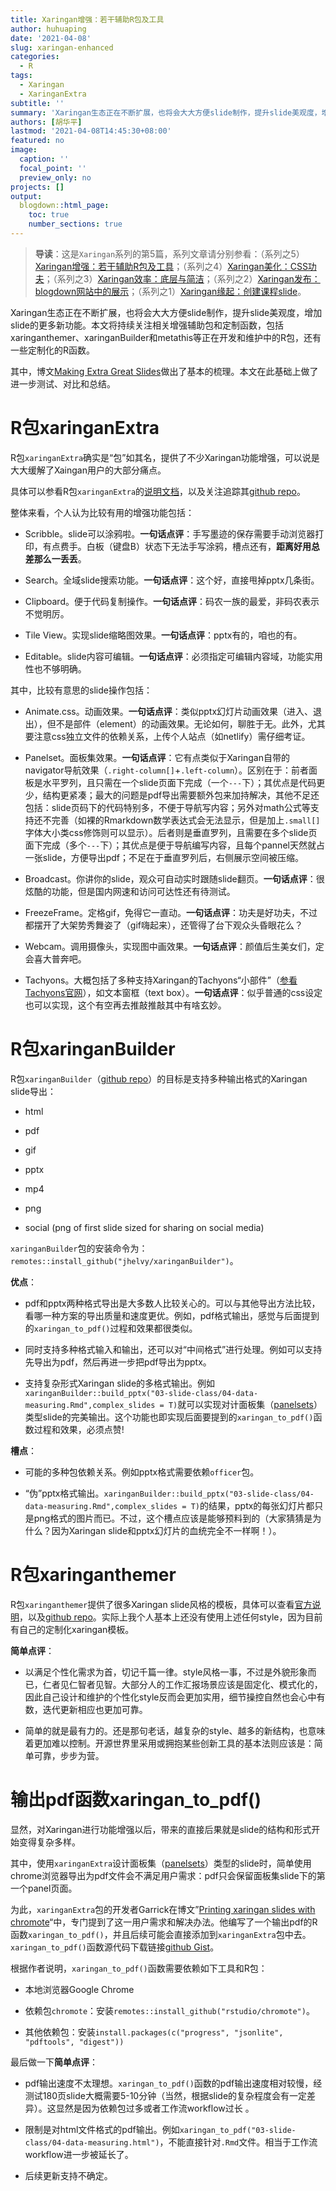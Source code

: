 ```yaml
---
title: Xaringan增强：若干辅助R包及工具
author: huhuaping
date: '2021-04-08'
slug: xaringan-enhanced
categories:
  - R
tags:
  - Xaringan
  - XaringanExtra
subtitle: ''
summary: 'Xaringan生态正在不断扩展，也将会大大方便slide制作，提升slide美观度，增加slide的更多新功能。本文将持续关注相关增强辅助包和定制函数，包括xaringanthemer、xaringanBuilder和metathis等正在开发和维护中的R包，还有一些定制化的R函数。'
authors: [胡华平]
lastmod: '2021-04-08T14:45:30+08:00'
featured: no
image:
  caption: ''
  focal_point: ''
  preview_only: no
projects: []
output:
  blogdown::html_page:
    toc: true
    number_sections: true
---
```


> **导读**：这是`Xaringan`系列的第5篇，系列文章请分别参看：（系列之5）[Xaringan增强：若干辅助R包及工具](/2021/04/08/xaringan-enhanced)；（系列之4）[Xaringan美化：CSS功夫](/2021/02/01/css-base-xaringan)；（系列之3）[Xaringan效率：底层与简洁](/2020/11/28/xaringan-slide-efficiency)；（系列之2）[Xaringan发布：blogdown网站中的展示](/2019/03/01/post-xaringan-slide-to-website)；（系列之1）[Xaringan缘起：创建课程slide](/2019/02/24/xaringan-for-course-slide)。

Xaringan生态正在不断扩展，也将会大大方便slide制作，提升slide美观度，增加slide的更多新功能。本文将持续关注相关增强辅助包和定制函数，包括xaringanthemer、xaringanBuilder和metathis等正在开发和维护中的R包，还有一些定制化的R函数。

其中，博文[Making Extra Great Slides](https://www.garrickadenbuie.com/talk/extra-great-slides-nyhackr/)做出了基本的梳理。本文在此基础上做了进一步测试、对比和总结。



# R包xaringanExtra

R包`xaringanExtra`确实是“包”如其名，提供了不少Xaringan功能增强，可以说是大大缓解了Xaingan用户的大部分痛点。

具体可以参看R包`xaringanExtra`的[说明文档](https://pkg.garrickadenbuie.com/xaringanExtra/#/README?id=xaringanextra)，以及关注追踪其[github repo](https://github.com/gadenbuie/xaringanExtra/)。

整体来看，个人认为比较有用的增强功能包括：

- Scribble。slide可以涂鸦啦。**一句话点评**：手写墨迹的保存需要手动浏览器打印，有点费手。白板（键盘B）状态下无法手写涂鸦，槽点还有，**距离好用总差那么一丢丢**。

- Search。全域slide搜索功能。**一句话点评**：这个好，直接甩掉pptx几条街。

- Clipboard。便于代码复制操作。**一句话点评**：码农一族的最爱，非码农表示不觉明厉。

- Tile View。实现slide缩略图效果。**一句话点评**：pptx有的，咱也的有。

- Editable。slide内容可编辑。**一句话点评**：必须指定可编辑内容域，功能实用性也不够明确。

其中，比较有意思的slide操作包括：

- Animate.css。动画效果。**一句话点评**：类似pptx幻灯片动画效果（进入、退出），但不是部件（element）的动画效果。无论如何，聊胜于无。此外，尤其要注意css独立文件的依赖关系，上传个人站点（如netlify）需仔细考证。

- Panelset。面板集效果。**一句话点评**：它有点类似于Xaringan自带的navigator导航效果（`.right-column[]`+`.left-column`）。区别在于：前者面板是水平罗列，且只需在一个slide页面下完成（一个`---`下）；其优点是代码更少，结构更紧凑；最大的问题是pdf导出需要额外包来加持解决，其他不足还包括：slide页码下的代码特别多，不便于导航写内容；另外对math公式等支持还不完善（如裸的Rmarkdown数学表达式会无法显示，但是加上`.small[]`字体大小类css修饰则可以显示）。后者则是垂直罗列，且需要在多个slide页面下完成（多个`---`下）；其优点是便于导航编写内容，且每个pannel天然就占一张slide，方便导出pdf；不足在于垂直罗列后，右侧展示空间被压缩。

- Broadcast。你讲你的slide，观众可自动实时跟随slide翻页。**一句话点评**：很炫酷的功能，但是国内网速和访问可达性还有待测试。

- FreezeFrame。定格gif，免得它一直动。**一句话点评**：功夫是好功夫，不过都摆开了大架势秀舞姿了（gif嗨起来），还管得了台下观众头昏眼花么？

- Webcam。调用摄像头，实现图中画效果。**一句话点评**：颜值后生美女们，定会喜大普奔吧。

- Tachyons。大概包括了多种支持Xaringan的Tachyons“小部件”（[参看Tachyons官网](http://tachyons.io/)），如文本窗框（text box）。**一句话点评**：似乎普通的css设定也可以实现，这个有空再去推敲推敲其中有啥玄妙。


# R包xaringanBuilder

R包`xaringanBuilder`（[github repo](https://github.com/jhelvy/xaringanBuilder)）的目标是支持多种输出格式的Xaringan slide导出：

- html

- pdf

- gif

- pptx

- mp4

- png

- social (png of first slide sized for sharing on social media)

`xaringanBuilder`包的安装命令为：`remotes::install_github("jhelvy/xaringanBuilder")`。

**优点**：

- pdf和pptx两种格式导出是大多数人比较关心的。可以与其他导出方法比较，看哪一种方案的导出质量和速度更优。例如，pdf格式输出，感觉与后面提到的`xaringan_to_pdf()`过程和效果都很类似。

- 同时支持多种格式输入和输出，还可以对“中间格式”进行处理。例如可以支持先导出为pdf，然后再进一步把pdf导出为pptx。

- 支持复杂形式Xaringan slide的多格式输出。例如`xaringanBuilder::build_pptx("03-slide-class/04-data-measuring.Rmd",complex_slides = T)`就可以实现对计面板集（[panelsets](https://pkg.garrickadenbuie.com/xaringanExtra/#/panelset)）类型slide的完美输出。这个功能也即实现后面要提到的`xaringan_to_pdf()`函数过程和效果，必须点赞!

**槽点**：

- 可能的多种包依赖关系。例如pptx格式需要依赖`officer`包。

- “伪”pptx格式输出。`xaringanBuilder::build_pptx("03-slide-class/04-data-measuring.Rmd",complex_slides = T)`的结果，pptx的每张幻灯片都只是png格式的图片而已。不过，这个槽点应该是能够预料到的（大家猜猜是为什么？因为Xaringan slide和pptx幻灯片的血统完全不一样啊！）。


# R包xaringanthemer

R包`xaringanthemer`提供了很多Xaringan slide风格的模板，具体可以查看[官方说明](https://pkg.garrickadenbuie.com/xaringanthemer/articles/xaringanthemer.html)，以及[github repo](https://github.com/gadenbuie/xaringanthemer)。实际上我个人基本上还没有使用上述任何style，因为目前有自己的定制化xaringan模板。

**简单点评**：

- 以满足个性化需求为首，切记千篇一律。style风格一事，不过是外貌形象而已，仁者见仁智者见智。大部分人的工作汇报场景应该是固定化、模式化的，因此自己设计和维护的个性化style反而会更加实用，细节操控自然也会心中有数，迭代更新相应也更加可靠。

- 简单的就是最有力的。还是那句老话，越复杂的style、越多的新结构，也意味着更加难以控制。开源世界里采用或拥抱某些创新工具的基本法则应该是：简单可靠，步步为营。

<!---
# R包metathis

--->

# 输出pdf函数xaringan_to_pdf()

显然，对Xaringan进行功能增强以后，带来的直接后果就是slide的结构和形式开始变得复杂多样。

其中，使用`xaringanExtra`设计面板集（[panelsets](https://pkg.garrickadenbuie.com/xaringanExtra/#/panelset)）类型的slide时，简单使用chrome浏览器导出为pdf文件会不满足用户需求：pdf只会保留面板集slide下的第一个panel页面。

为此，`xaringanExtra`包的开发者Garrick在博文"[Printing xaringan slides with chromote](https://www.garrickadenbuie.com/blog/print-xaringan-chromote/)"中，专门提到了这一用户需求和解决办法。他编写了一个输出pdf的R函数`xaringan_to_pdf()`，并且后续可能会直接添加到`xaringanExtra`包中去。`xaringan_to_pdf()`函数源代码下载链接[github Gist](https://gist.github.com/gadenbuie/f6b8ec0335bdd45ed5a68bead60ef4fa)。

根据作者说明，`xaringan_to_pdf()`函数需要依赖如下工具和R包：

- 本地浏览器Google Chrome

- 依赖包`chromote`：安装`remotes::install_github("rstudio/chromote")`。

- 其他依赖包：安装`install.packages(c("progress", "jsonlite", "pdftools", "digest"))`

最后做一下**简单点评**：

- pdf输出速度不太理想。`xaringan_to_pdf()`函数的pdf输出速度相对较慢，经测试180页slide大概需要5-10分钟（当然，根据slide的复杂程度会有一定差异）。这显然是因为依赖包过多或者工作流workflow过长 。

- 限制是对html文件格式的pdf输出。例如`xaringan_to_pdf("03-slide-class/04-data-measuring.html")`，不能直接针对`.Rmd`文件。相当于工作流workflow进一步被延长了。

- 后续更新支持不确定。
